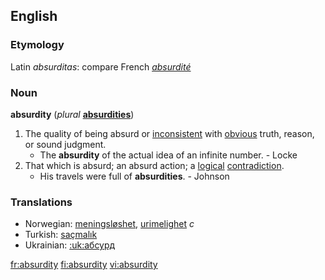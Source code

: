 ==English==

===Etymology===
Latin ''absurditas'': compare French ''[[absurdité]]''

===Noun===
'''absurdity''' (''plural'' '''[[absurdities]]''')
# The quality of being absurd or [[inconsistent]] with [[obvious]] truth, reason, or sound judgment.
#* The '''absurdity''' of the actual idea of an infinite number. - Locke
# That which is absurd; an absurd action; a [[logical]] [[contradiction]].
#* His travels were full of '''absurdities'''. - Johnson

===Translations===
*Norwegian: [[meningsløshet]], [[urimelighet]] ''c''
*Turkish: [[saçmalık]]
*Ukrainian: [[:uk:абсурд]]

[[fr:absurdity]]
[[fi:absurdity]]
[[vi:absurdity]]
